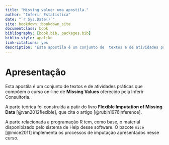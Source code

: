 ```yaml
--- 
title: "Missing value: uma apostila."
author: "Inferir Estatística"
date: "`r Sys.Date()`"
site: bookdown::bookdown_site
documentclass: book
bibliography: [book.bib, packages.bib]
biblio-style: apalike
link-citations: yes
description: "Esta apostila é um conjunto de  textos e de atividades práticas que compõem o curso on-line de Missing Value oferecido pela Inferir Consultoria."
---
```


# Apresentação

Esta apostila é um conjunto de  textos e de atividades práticas que compõem o curso on-line de **Missing Values** oferecido pela Inferir Consultoria.

A parte teórica foi construída  a patir do livro **Flexible Imputation of Missing Data ** [@van2012flexible], que cita  o artigo [@rubin1976inference]. 

A parte relacionada a programação R tem, como base, o material disponibizado  pelo sistema de Help desse software. O pacote `mice` [@mice2011] implementa os processos de imputação apresentados nesse curso.



 


